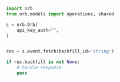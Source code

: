 ```python FetchBackfill.py
import orb
from orb.models import operations, shared

s = orb.Orb(
    api_key_auth="",
)


res = s.event.fetch(backfill_id='string')

if res.backfill is not None:
    # handle response
    pass
```
